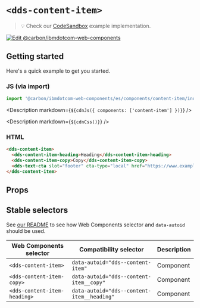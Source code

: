 




# `<dds-content-item>`

> 💡 Check our
> [CodeSandbox](https://githubbox.com/carbon-design-system/carbon-for-ibm-dotcom/tree/v1/packages/web-components/examples/codesandbox/components/content-item)
> example implementation.

[![Edit @carbon/ibmdotcom-web-components](https://codesandbox.io/static/img/play-codesandbox.svg)](https://githubbox.com/carbon-design-system/carbon-for-ibm-dotcom/tree/v1/packages/web-components/examples/codesandbox/components/content-item)

## Getting started

Here's a quick example to get you started.

### JS (via import)

```javascript
import '@carbon/ibmdotcom-web-components/es/components/content-item/index.js';
```

<Description markdown={`${cdnJs({ components: ['content-item'] })}`} />

<Description markdown={`${cdnCss()}`} />

### HTML

```html
<dds-content-item>
  <dds-content-item-heading>Heading</dds-content-item-heading>
  <dds-content-item-copy>Copy</dds-content-item-copy>
  <dds-text-cta slot="footer" cta-type="local" href="https://www.example.com"> CTA text</dds-text-cta>
</dds-content-item>
```

## Props

<Props of="dds-content-item" />
<Description markdown={markdownContents} />

## Stable selectors

See [our README](https://github.com/carbon-design-system/carbon-for-ibm-dotcom/tree/v1/packages/web-components#stable-selectors-for-analytics-and-integratione2e-testing-in-web-components) to see how Web Components selector and `data-autoid` should be used.

| Web Components selector      | Compatibility selector                     | Description |
| ---------------------------- | ------------------------------------------ | ----------- |
| `<dds-content-item>`         | `data-autoid="dds--content-item"`          | Component   |
| `<dds-content-item-copy>`    | `data-autoid="dds--content-item__copy"`    | Component   |
| `<dds-content-item-heading>` | `data-autoid="dds--content-item__heading"` | Component   |

<Description markdown={contributing} />
